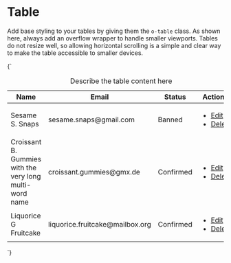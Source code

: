 
<Meta title="UI/Data/Table" />

# Table

Add base styling to your tables by giving them the `o-table` class. As shown here, always add an overflow wrapper to handle smaller viewports. Tables do not resize well, so allowing horizontal scrolling is a simple and clear way to make the table accessible to smaller devices.

<Canvas>
  <Story name="Table">
    {`
      <div class="a-card u-padding-0 u-overflow--x">
        <table class="o-table u-h6">
          <caption class="u-sr-only">Describe the table content here</caption>
          <thead>
            <tr>
              <th scope="col">Name</th>
              <th scope="col">Email</th>
              <th scope="col">Status</th>
              <th scope="col"><span class="u-sr-only">Actions</span></th>
            </tr>
          </thead>
          <tbody>
            <tr>
              <td>Sesame S. Snaps</td>
              <td>sesame.snaps@gmail.com</td>
              <td><span class="a-badge a-badge--danger">Banned</span></td>
              <td class="o-table__actions u-text--right">
                <ul class="a-list-reset u-flex u-flex--inline">
                  <li class="u-margin-xs--right">
                    <a href="/" class="a-button a-button--small">Edit</a>
                  </li>
                  <li>
                    <a href="/" class="a-button a-button--danger a-button--small">Delete</a>
                  </li>
                </ul>
              </td>
            </tr>
            <tr>
              <td>Croissant B. Gummies with the very long multi-word name</td>
              <td>croissant.gummies@gmx.de</td>
              <td><span class="a-badge a-badge--positive">Confirmed</span></td>
              <td class="o-table__actions u-text--right">
                <ul class="a-list-reset u-flex u-flex--inline">
                  <li class="u-margin-xs--right">
                    <a href="/" class="a-button a-button--small">Edit</a>
                  </li>
                  <li>
                    <a href="/" class="a-button a-button--danger a-button--small">Delete</a>
                  </li>
                </ul>
              </td>
            </tr>
            <tr>
              <td>Liquorice G Fruitcake</td>
              <td>liquorice.fruitcake@mailbox.org</td>
              <td><span class="a-badge a-badge--positive">Confirmed</span></td>
              <td class="o-table__actions u-text--right">
                <ul class="a-list-reset u-flex u-flex--inline">
                  <li class="u-margin-xs--right">
                    <a href="/" class="a-button a-button--small">Edit</a>
                  </li>
                  <li>
                    <a href="/" class="a-button a-button--danger a-button--small">Delete</a>
                  </li>
                </ul>
              </td>
            </tr>
          </tbody>
        </table>
      </div>
    `}
  </Story>
</Canvas>
